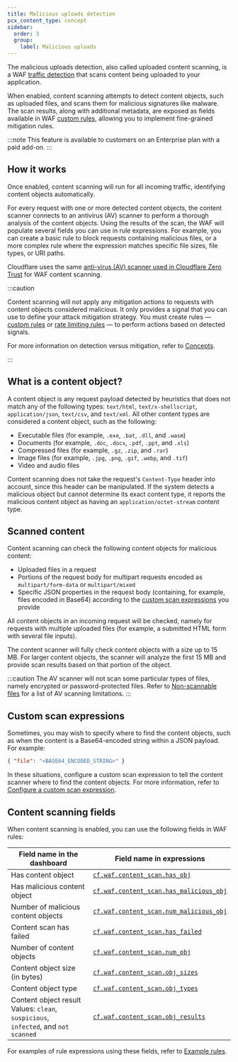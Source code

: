 ```yaml
---
title: Malicious uploads detection
pcx_content_type: concept
sidebar:
  order: 3
  group:
    label: Malicious uploads
---
```



The malicious uploads detection, also called uploaded content scanning, is a WAF [traffic detection](/waf/concepts/#detection-versus-mitigation) that scans content being uploaded to your application.

When enabled, content scanning attempts to detect content objects, such as uploaded files, and scans them for malicious signatures like malware. The scan results, along with additional metadata, are exposed as fields available in WAF [custom rules](/waf/custom-rules/), allowing you to implement fine-grained mitigation rules.

:::note
This feature is available to customers on an Enterprise plan with a paid add-on.
:::

## How it works

Once enabled, content scanning will run for all incoming traffic, identifying <GlossaryTooltip term="content object" link="#what-is-a-content-object">content objects</GlossaryTooltip> automatically.

For every request with one or more detected content objects, the content scanner connects to an antivirus (AV) scanner to perform a thorough analysis of the content objects. Using the results of the scan, the WAF will populate several fields you can use in rule expressions. For example, you can create a basic rule to block requests containing malicious files, or a more complex rule where the expression matches specific file sizes, file types, or URI paths.

Cloudflare uses the same [anti-virus (AV) scanner used in Cloudflare Zero Trust](/cloudflare-one/policies/gateway/http-policies/antivirus-scanning/) for WAF content scanning.

:::caution

Content scanning will not apply any mitigation actions to requests with content objects considered malicious. It only provides a signal that you can use to define your attack mitigation strategy. You must create rules — [custom rules](/waf/custom-rules/) or [rate limiting rules](/waf/rate-limiting-rules/) — to perform actions based on detected signals.

For more information on detection versus mitigation, refer to [Concepts](/waf/concepts/#detection-versus-mitigation).

:::

## What is a content object?

A content object is any request payload detected by heuristics that does not match any of the following types: `text/html`, `text/x-shellscript`, `application/json`, `text/csv`, and `text/xml`. All other content types are considered a content object, such as the following:

- Executable files (for example, `.exe`, `.bat`, `.dll`, and `.wasm`)
- Documents (for example, `.doc`, `.docx`, `.pdf`, `.ppt`, and `.xls`)
- Compressed files (for example, `.gz`, `.zip`, and `.rar`)
- Image files (for example, `.jpg`, `.png`, `.gif`, `.webp`, and `.tif`)
- Video and audio files

Content scanning does not take the request's `Content-Type` header into account, since this header can be manipulated. If the system detects a malicious object but cannot determine its exact content type, it reports the malicious content object as having an `application/octet-stream` content type.

## Scanned content

Content scanning can check the following content objects for malicious content:

- Uploaded files in a request
- Portions of the request body for multipart requests encoded as `multipart/form-data` or `multipart/mixed`
- Specific JSON properties in the request body (containing, for example, files encoded in Base64) according to the [custom scan expressions](#custom-scan-expressions) you provide

All content objects in an incoming request will be checked, namely for requests with multiple uploaded files (for example, a submitted HTML form with several file inputs).

The content scanner will fully check content objects with a size up to 15 MB. For larger content objects, the scanner will analyze the first 15 MB and provide scan results based on that portion of the object.

:::caution
The AV scanner will not scan some particular types of files, namely encrypted or password-protected files. Refer to [Non-scannable files](/cloudflare-one/policies/gateway/http-policies/antivirus-scanning/#non-scannable-files) for a list of AV scanning limitations.
:::

## Custom scan expressions

Sometimes, you may wish to specify where to find the content objects, such as when the content is a Base64-encoded string within a JSON payload. For example:

```json
{ "file": "<BASE64_ENCODED_STRING>" }
```

In these situations, configure a custom scan expression to tell the content scanner where to find the content objects. For more information, refer to [Configure a custom scan expression](/waf/detections/malicious-uploads/get-started/#4-optional-configure-a-custom-scan-expression).

## Content scanning fields

When content scanning is enabled, you can use the following fields in WAF rules:

| Field name in the dashboard                                                                | Field name in expressions                                                                                                           |
| ------------------------------------------------------------------------------------------ | ----------------------------------------------------------------------------------------------------------------------------------- |
| Has content object                                                                         | [`cf.waf.content_scan.has_obj`](/ruleset-engine/rules-language/fields/dynamic-fields/#cfwafcontent_scanhas_obj)                     |
| Has malicious content object                                                               | [`cf.waf.content_scan.has_malicious_obj`](/ruleset-engine/rules-language/fields/dynamic-fields/#cfwafcontent_scanhas_malicious_obj) |
| Number of malicious content objects                                                        | [`cf.waf.content_scan.num_malicious_obj`](/ruleset-engine/rules-language/fields/dynamic-fields/#cfwafcontent_scannum_malicious_obj) |
| Content scan has failed                                                                    | [`cf.waf.content_scan.has_failed`](/ruleset-engine/rules-language/fields/dynamic-fields/#cfwafcontent_scanhas_failed)               |
| Number of content objects                                                                  | [`cf.waf.content_scan.num_obj`](/ruleset-engine/rules-language/fields/dynamic-fields/#cfwafcontent_scannum_obj)                     |
| Content object size (in bytes)                                                             | [`cf.waf.content_scan.obj_sizes`](/ruleset-engine/rules-language/fields/dynamic-fields/#cfwafcontent_scanobj_sizes)                 |
| Content object type                                                                        | [`cf.waf.content_scan.obj_types`](/ruleset-engine/rules-language/fields/dynamic-fields/#cfwafcontent_scanobj_types)                 |
| Content object result<br/>Values: `clean`, `suspicious`,<br/>`infected`, and `not scanned` | [`cf.waf.content_scan.obj_results`](/ruleset-engine/rules-language/fields/dynamic-fields/#cfwafcontent_scanobj_results)             |

For examples of rule expressions using these fields, refer to [Example rules](/waf/detections/malicious-uploads/example-rules/).
